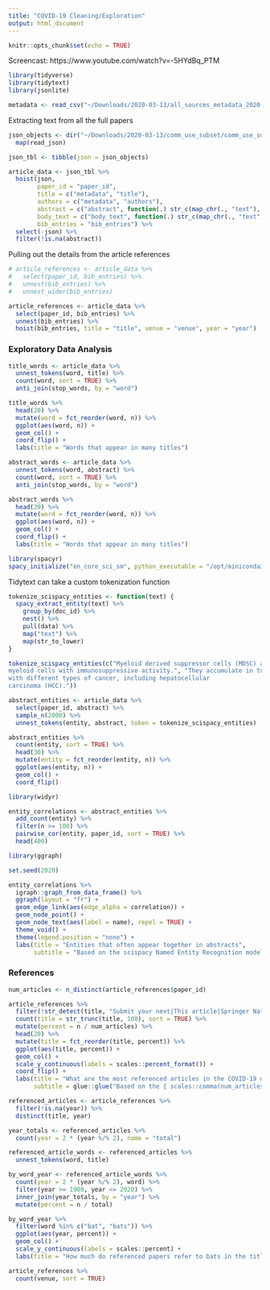 ```yaml
---
title: "COVID-19 Cleaning/Exploration"
output: html_document
---
```


```r
knitr::opts_chunk$set(echo = TRUE)
```

Screencast: https://www.youtube.com/watch?v=-5HYdBq_PTM

```r
library(tidyverse)
library(tidytext)
library(jsonlite)

metadata <- read_csv("~/Downloads/2020-03-13/all_sources_metadata_2020-03-13.csv")
```

Extracting text from all the full papers

```r
json_objects <- dir("~/Downloads/2020-03-13/comm_use_subset/comm_use_subset/", full.names = TRUE) %>%
  map(read_json)

json_tbl <- tibble(json = json_objects)

article_data <- json_tbl %>%
  hoist(json,
        paper_id = "paper_id",
        title = c("metadata", "title"),
        authors = c("metadata", "authors"),
        abstract = c("abstract", function(.) str_c(map_chr(., "text"), collapse = "\n")),
        body_text = c("body_text", function(.) str_c(map_chr(., "text"), collapse = "\n")),
        bib_entries = "bib_entries") %>%
  select(-json) %>%
  filter(!is.na(abstract))
```

Pulling out the details from the article references

```r
# article_references <- article_data %>%
#   select(paper_id, bib_entries) %>%
#   unnest(bib_entries) %>%
#   unnest_wider(bib_entries)

article_references <- article_data %>%
  select(paper_id, bib_entries) %>%
  unnest(bib_entries) %>%
  hoist(bib_entries, title = "title", venue = "venue", year = "year")
```


### Exploratory Data Analysis

```r
title_words <- article_data %>%
  unnest_tokens(word, title) %>%
  count(word, sort = TRUE) %>%
  anti_join(stop_words, by = "word")

title_words %>%
  head(20) %>%
  mutate(word = fct_reorder(word, n)) %>%
  ggplot(aes(word, n)) +
  geom_col() +
  coord_flip() +
  labs(title = "Words that appear in many titles")
```

```r
abstract_words <- article_data %>%
  unnest_tokens(word, abstract) %>%
  count(word, sort = TRUE) %>%
  anti_join(stop_words, by = "word")

abstract_words %>%
  head(20) %>%
  mutate(word = fct_reorder(word, n)) %>%
  ggplot(aes(word, n)) +
  geom_col() +
  coord_flip() +
  labs(title = "Words that appear in many titles")
```

```r
library(spacyr)
spacy_initialize("en_core_sci_sm", python_executable = "/opt/miniconda3/bin/python")
```

Tidytext can take a custom tokenization function

```r
tokenize_scispacy_entities <- function(text) {
  spacy_extract_entity(text) %>%
    group_by(doc_id) %>%
    nest() %>%
    pull(data) %>%
    map("text") %>%
    map(str_to_lower)
}

tokenize_scispacy_entities(c("Myeloid derived suppressor cells (MDSC) are immature 
myeloid cells with immunosuppressive activity.", "They accumulate in tumor-bearing mice and humans 
with different types of cancer, including hepatocellular 
carcinoma (HCC)."))

abstract_entities <- article_data %>%
  select(paper_id, abstract) %>%
  sample_n(2000) %>%
  unnest_tokens(entity, abstract, token = tokenize_scispacy_entities)
```

```r
abstract_entities %>%
  count(entity, sort = TRUE) %>%
  head(30) %>%
  mutate(entity = fct_reorder(entity, n)) %>%
  ggplot(aes(entity, n)) +
  geom_col() +
  coord_flip()
```

```r
library(widyr)

entity_correlations <- abstract_entities %>%
  add_count(entity) %>%
  filter(n >= 100) %>%
  pairwise_cor(entity, paper_id, sort = TRUE) %>%
  head(400)

library(ggraph)

set.seed(2020)

entity_correlations %>%
  igraph::graph_from_data_frame() %>%
  ggraph(layout = "fr") +
  geom_edge_link(aes(edge_alpha = correlation)) +
  geom_node_point() +
  geom_node_text(aes(label = name), repel = TRUE) +
  theme_void() +
  theme(legend.position = "none") +
  labs(title = "Entities that often appear together in abstracts",
       subtitle = "Based on the scispacy Named Entity Recognition model")
```

### References

```r
num_articles <- n_distinct(article_references$paper_id)

article_references %>%
  filter(!str_detect(title, "Submit your next|This article|Springer Nature remains|Publisher's Note")) %>%
  count(title = str_trunc(title, 100), sort = TRUE) %>%
  mutate(percent = n / num_articles) %>%
  head(20) %>%
  mutate(title = fct_reorder(title, percent)) %>%
  ggplot(aes(title, percent)) +
  geom_col() +
  scale_y_continuous(labels = scales::percent_format()) +
  coord_flip() +
  labs(title = "What are the most referenced articles in the COVID-19 dataset?",
       subtitle = glue::glue("Based on the { scales::comma(num_articles) } open for commercial use that have references"))
```

```r
referenced_articles <- article_references %>%
  filter(!is.na(year)) %>%
  distinct(title, year)

year_totals <- referenced_articles %>%
  count(year = 2 * (year %/% 2), name = "total")

referenced_article_words <- referenced_articles %>%
  unnest_tokens(word, title)

by_word_year <- referenced_article_words %>%
  count(year = 2 * (year %/% 2), word) %>%
  filter(year >= 1900, year <= 2020) %>%
  inner_join(year_totals, by = "year") %>%
  mutate(percent = n / total)

by_word_year %>%
  filter(word %in% c("bat", "bats")) %>%
  ggplot(aes(year, percent)) +
  geom_col() +
  scale_y_continuous(labels = scales::percent) +
  labs(title = "How much do referenced papers refer to bats in the title?")
```

```r
article_references %>%
  count(venue, sort = TRUE)
```






